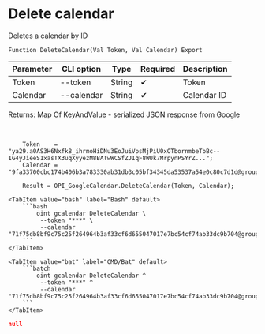 ﻿---
sidebar_position: 5
description: Delete calendar and other functions to work with Google Calendar in the Open Integration Package, a free open-source integration library for 1C:Enterprise 8, OneScript and CLI
keywords: [1C, 1С, 1С:Enterprise, 1С:Enterprise 8.3, API, Integration, Services, Exchange, OneScript, CLI, Google Calendar]
---


# Delete calendar
 Deletes a calendar by ID



`Function DeleteCalendar(Val Token, Val Calendar) Export`

  | Parameter | CLI option | Type | Required | Description |
  |-|-|-|-|-|
  | Token | --token | String | &#x2714; | Token |
  | Calendar | --calendar | String | &#x2714; | Calendar ID |

  
  Returns:  Map Of KeyAndValue - serialized JSON response from Google

<br/>




```bsl title="1C:Enterprise/OneScript code example"
    Token    = "ya29.a0AS3H6Nxfk8_ihrmoHiDNu3EoJuiVpsMjPiU0xOTbornmbeTbBc--IG4yJieeS1xasTX3uqXyyezM8BATwWCSfZJIqF8WUk7MrpynPSYrZ...";
    Calendar = "9fa33700cbc174b406b3a783330ab31db3c05bf34345da53537a54e0c80c7d1d@group.calendar.google.com";

    Result = OPI_GoogleCalendar.DeleteCalendar(Token, Calendar);
```
 

 <Tabs>
  
    <TabItem value="bash" label="Bash" default>
        ```bash
            oint gcalendar DeleteCalendar \
             --token "***" \
             --calendar "71f75db8bf9c75c25f264964b3af33cf6d655047017e7bc54cf74ab33dc9b704@group.calendar.google.com"
        ```
    </TabItem>
  
    <TabItem value="bat" label="CMD/Bat" default>
        ```batch
            oint gcalendar DeleteCalendar ^
             --token "***" ^
             --calendar "71f75db8bf9c75c25f264964b3af33cf6d655047017e7bc54cf74ab33dc9b704@group.calendar.google.com"
        ```
    </TabItem>
</Tabs>


```json title="Result"
null
```
